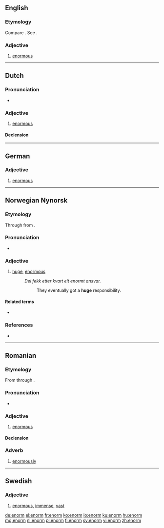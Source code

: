==English==

===Etymology===
Compare {{etyl|fr|-}} {{term|énorme|lang=fr}}. See {{term|enormous}}.

===Adjective===
{{en-adj}}

# {{context|obsolete|lang=en}} [[enormous]]
#: {{rfquotek|Spenser}}

{{Webster 1913}}

----

==Dutch==

===Pronunciation===
* {{audio|Nl-enorm.ogg|Audio}}

===Adjective===
{{nl-adj|-}}

# [[enormous]]

====Declension====
{{nl-decl-adj||-}}

----

==German==

===Adjective===
{{de-adj|enormer|enormsten}}

# [[enormous]]

----

==Norwegian Nynorsk==

===Etymology===
Through {{etyl|fr|nn}} from {{etyl|la|nn}}.

===Pronunciation===
* {{IPA|/eːnɔrm/|lang=nn}} {{nn-pronu-note}}

===Adjective===
{{nn-adj-1|meir}}

# [[huge]], [[enormous]]
#: ''Dei fekk etter kvart eit enormt ansvar.''
#:: They eventually got a '''huge''' responsibility.

====Related terms====
* {{l|nn|enormt}}

===References===
* {{R:Dokumentasjonsprosjektet|lang=nn}}

----

==Romanian==

===Etymology===
From {{etyl|la|ro}} {{term|enormis|lang=la}} through {{etyl|fr|ro}} {{term|énorme|lang=fr}}.

===Pronunciation===
* {{IPA|/eˈnorm/|lang=ro}}

===Adjective===
{{ro-adj|4|head=enórm}}

# [[enormous]]

====Declension====
{{ro-adj-4}}

===Adverb===
{{ro-adv|head=enórm}}

# [[enormously]]

----

==Swedish==

===Adjective===
{{head|sv|adjective}}

# [[enormous]], [[immense]], [[vast]]

[[de:enorm]]
[[el:enorm]]
[[fr:enorm]]
[[ko:enorm]]
[[io:enorm]]
[[ku:enorm]]
[[hu:enorm]]
[[mg:enorm]]
[[nl:enorm]]
[[pl:enorm]]
[[fi:enorm]]
[[sv:enorm]]
[[vi:enorm]]
[[zh:enorm]]